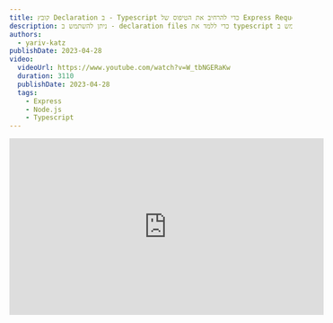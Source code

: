 ```yaml
---
title: קובץ Declaration ב - Typescript כדי להרחיב את הטיפוס של Express Request
description: ניתן להשתמש ב - declaration files כדי ללמד את typescript על טיפוסים שונים שיש לנו באפליקציה שלנו. ניתן גם להשתמש ב - declaration file כדי להרחיב את אובייקט הבקשה של Express. נשתמש לעתים תמיד ב - Express middlewares כדי להוסיף מידע לאובייקט הבקשה, עם קבצי ההצהרה typescript יכול לדעת על כל הנתונים שהוספנו לאובייקט הבקשה
authors:
  - yariv-katz
publishDate: 2023-04-28
video:
  videoUrl: https://www.youtube.com/watch?v=W_tbNGERaKw
  duration: 3110
  publishDate: 2023-04-28
  tags:
    - Express
    - Node.js
    - Typescript
---
```


<div class="not-content flex">
	<iframe
		className="mx-auto mb-10"
		width="560"
		height="315"
		src="https://www.youtube.com/embed/W_tbNGERaKw?si=QuRaskOBqfnDRH3M"
		title="YouTube video player"
		frameBorder="0"
		allow="accelerometer; autoplay; clipboard-write; encrypted-media; gyroscope; picture-in-picture; web-share"
		allowFullScreen
	/>
</div>

לעתים קרובות אנו צריכים להעביר נתונים בין middlewares או בין middleware ל - route handler ב - Express.  
דפוס שחוזר על עצמו שאנו יכולים להשתמש בו כדי להעביר את הנתונים האלה הוא על ידי שימוש ב - `Express.Request` object, ולהוסיף את הנתונים שאנו רוצים להעביר לאובייקט הבקשה.

להלן דוגמא פשוטה ל - middleware שמעביר את הנתונים `hello world` ל - middlewares אחרים או ל - route handlers:

```js
app.use((req, res, next) => {
  req.hello = 'hello world'
  next()
})
```

הבעיה מתחילה כאשר אנו משתמשים ב - `Typescript` כשפת תכנות לכתוב את האפליקציה שלנו ב - `Express`.  
איך יכול `Typescript` לדעת על כל הנתונים שהוספנו לאובייקט הבקשה.

נתחיל בלמוד מה עושים middlewares פופולריים ואיך הם מתמודדים עם הבעיה.

## התחלת פרוייקט Express-Typescript

כדי לבחון איך middlewares אחרים מלמדים את `Typescript` על הנתונים שהוסיפו לאובייקט הבקשה, נתחיל ביצירת אפליקציית `Express` פשוטה עם `Typescript` כשפת התכנות.

ניצור תיקייה ריקה בה נפתח את הפרוייקט שלנו, ונפתח את התיקייה ב - `VSCode`.

נפתח את הטרמינל ב - `VSCode` ונאתחל את `npm` על ידי הקלדת:

```bash
> npm init --yes
```

נתקין את `typescript`:

```bash
> npm i -D typescript
```

נאתחל את `typescript` על ידי יצירת קובץ `tsconfig.json` עם הפקודה:

```bash
> npx tsc --init
```

נערוך את הקובץ `tsconfig.json` ונוסיף `"sourceMap": true` תחת `compilerOptions`.  
זה יאפשר לנו להריץ את הקובץ של `typescript` ב - `VSCode` debugger.

נתקין את `express` ואת הטיפוסים של express `@types/express`.

```
> npm i express
> npm i -D @types/express
```

ניצור את הקובץ `app.ts` וניצור בו אפליקציית `express` פשוטה שמדפיסה `hello world`:

```typescript
/**
 * Create an express application that prints hello world
 */
import express from 'express'

const app = express()

app.get('/', (_req, res) => {
  res.send('Hello world')
})

app.listen(3000, () => {
  console.log('Listening on port 3000')
})
```

נקמפל את הקובץ על ידי הרצת הפקודה:

```
> npx tsc -w
```

באמצעות `VSCode` נפתח את התפריט `run and debug` ונפעיל את הקובץ `app.ts`.

## חקירת middlewares ואיך הם מרחיבים את אובייקט הבקשה של Express

נבחר middleware פופולרי וננסה ללמוד מה מומחים עושים.  
[passportjs](https://www.passportjs.org/) הוא middleware פופולרי שמשמש לאימות משתמשים.  
`passport` משתמש ב - Strategy pattern ובכך מאפשר לך לאמת עם כל הדרכים הפופולריות שיש היום.

אחרי האימות `passport` ישים נתונים על המשתמש המאומת ב - `Request` object.  
לדוגמא `passport` ישים את המשתמש המאומת ב - `req.user`.

לפני התקנת `passport` אם תנסו לגשת ל - `req.user` תראו ש - `typescript` יתלונן.

נתקין את `passport` על ידי הקלדת:

```bash
> npm i passport
```

אחרי התקנת `passport` עדיין נתקלים בשגיאת `typescript`, `typescript` לא מכיר את הטיפוס `user` ב - `Request` object.

למעשה מאחר ו - `passport` הוא חבילה ב - `Javascript`, `typescript` לא מכיר כלום על הטיפוסים בחבילה הזו.  
בקוד שלנו אם ננסה להוסיף:

```
import passport from 'passport';

passport.authenticate('local', { session: false});
```

נשים לב ש - `typescript` מתלונן על:

```
error TS7016: Could not find a declaration file for module 'passport'
```

הדבר הראשון שצריך לעשות כאשר נתקלים בשגיאות כאלו, הוא לבדוק אם קיימת הצהרת `DefinitelyTyped` עבור החבילה הזו.  
הכוונה במקרה שלנו היא להתקין את החבילה `@types/passport`.  
עבור מרבית החבילות הפופולריות ב - `Javascript` קיימת הצהרת `DefinitelyTyped`, ובאמת גם ל - `passport` קיימת הצהרת `DefinitelyTyped`.  
אז כדי ללמד את `Typescript` על החבילה `passport` נוכל להתקין את החבילה `@types/passport` על ידי הפקודה `npm i -D @types/passport`.  
אבל לצורך למידה נעשה את זה בדרך הקשה ולא נתקין את `@types/passport`.

זה אומר שמה שאנו צריכים לעשות הוא ללמד את `Typescript` על החבילה `passport`.  
נוכל לעשות זאת על ידי יצירת קובץ declaration.

## מהו קובץ Declaration

> A declaration file provides a way to declare the existence of some types or values without actually providing implementations for those values.

כלומר זה הדרך שבה המהדר של `Typescript` יכול לומר:

> I know I'm not perfect, but you can teach me so I can get better.

נוכל ללמד את המהדר של `Typescript` על טיפוסים חדשים על ידי קבצי declaration.  
בדרך כלל קבצי declaration הם קבצים שמסתיימים ב - `*.d.ts`, אם כי declaration יכול להיות חלק מהתוכן בתוך קבצי `ts` (אבל להצהרה עם `*.d.ts` זה אומר שלא ייווצר קובץ `javascript`).

בואו נעיף מבט על התיקייה `node_modules/@types`.  
כאשר אנו מתקינים חבילת `DefinitelyTyped` אנו בעצם מוסיפים תיקייה לתיקיית `node_modules/@types`.  
לדוגמא אם נתקין את ההצהרה של `passport` על ידי `npm i -D @types/passport`, נשים לב שיש לנו כעת תיקייה: `node_modules/@types/passport` עם קובץ הצהרה.

חבילת `DefinitelyTyped` מכילה קבצי declaration.  
במידה ונספק למהדר של `Typescript` את קבצי ההצהרה ב - `node_modules/@types/passport` המהדר ילמד על טיפוסים חדשים, במיוחד על החבילה `passport`.

## איך מפנים את המהדר לקובץ Declaration 

איך המהדר של `Typescript` יודע לכלול קבצי ההצהרה ב - `node_modules/@types`?

ישנם מספר אופציות בתוך קובץ `tsconfig.json` (או הערך המוגדר כברירת מחדל של אותן אופציות) שמפנים את המהדר לקבצי declaration.

להלן רשימת האופציות שניתן להשתמש בהן כדי לציין קבצי ההצהרה:

### include

> Specifies an array of filenames or patterns to include in the program. These filenames are resolved relative to the directory containing the tsconfig.json file.

```json
{
  "include": ["src/**/*", "tests/**/*"]
}
```

ערך ברירת המחדל של `include` הוא לכלול את כל קבצי ה - `*.ts` וכל קבצי ה - `*.d.ts`.

אופציית ה - `include` תכלול את כל הקבצים חוץ מהקבצים שמופיעים ב - `exclude` - שברירת מחדל מוחק את התיקייה `node_modules`.

יצרנו את קובץ ההגדרות `tsconfig.json` באמצעות `npx tsc --init` ומאחר שלא הוספנו את המאפיין `include` לקובץ `tsconfig.json` הוא נשאר בברירת המחדל.

כלומר כל קובץ `typescript` וקובץ הצהרה (כל עוד לא נכניס אותו לתיקיית `node_modules` מסיבה מוזרה) יתקמפלו וכל קובץ `*.d.ts` יעובד על ידי `typescript`.

### files

> Specifies an allowlist of files to include in the program

נוכל להשתמש ב - `files` אם אין לנו הרבה קבצים, ואנו רוצים להיות יותר מפורטים מאשר להגדיר תבנית `glob` באמצעות ה - `include`.

```json
{
  "compilerOptions": {},
  "files": ["core.ts", "sys.d.ts"]
}
```

במקרה זה נצטרך לציין את הנתיב לקבצי ההצהרה שרוצים לכלול.

### typeRoots

אופציה זו מאפשרת לנו לציין תיקייה שבתוכה ישבו תיקיות שונות עם קבצי declaration. typescript יחפש בכל התיקיות תחת התיקייה שציינו ויחפש קבצי `package.json` או `index.d.ts` בתיקיות האלו.

ברירת המחדל פה היא מה שהופך את העבודה עם `DefinitelyTyped` כל כך קלה - ברירת המחדל היא לחפש את התיקייה הקרובה ביותר `node_modules/@types`.

### types

האופציה הזאת תכלול declaration file ללא צורך לציין אותו בקבצי המקור.

לדוגמא בוא נגיד שאני משתמש ב - `express` והתקנתי את החבילה `DefinitelyTyped` של `express`.

במידה ואעשה:

```typescript
import express from 'express'
```

אז `typescript` יחפש את קובץ ההצהרה של `express` וידע על הטיפוסים שיש שם.  
אבל נניח שבקובץ ההצהרה של `express` הם מגדירים משתנה גלובלי:

```typescript
declare global {
  export var stam: any
}
```

אם לא אעשה את הייבוא ל - `express` אז קובץ ההצהרה לא יכלול קובץ ההצהרה של `express` ואז `typescript` לא ידע על המשתנה `stam`.  
מה שאני יכול לעשות זה לציין את ה - `types` בקובץ `tsconfig.json`, לדוגמא:

```json
{
  "compilerOptions": {
    "types": ["express"]
  }
}
```

`typescript` יחפש את התיקייה `node_modules/@types` ויכלול את התיקייה `express` מבלי לצריך לייבא אותה.  
אז אם ה - `typeRoots` שלי הוא:

```json
{
  "compilerOptions": {
    "typeRoots": ["node_modules/@types", "my-types"]
  }
}
```

אז `typescript` יכלול את קבצי ההצהרה שנמצאים ב - `node_modules/@types/express` וב - `my-types/express` מבלי לצרוך לייבא אותם.

זה אומר שהמשתנה `stam` יהיה מוכר בקובץ ה - `typescript` שלי.

## יצירת קובץ declaration ל - passport

מאחר וה - `tsconfig.json` ברירת המחדל יכלול את כל קבצי ה - `*.ts` וכל קבצי ה - `*.d.ts`, אין צורך לשנות כלום ב - `tsconfig.json`, נוכל ליצור קובץ `passport.d.ts` בתיקיית השורש ו - `typescript` ידע לכלול אותו.

ניצור את הקובץ `passport.d.ts` עם התוכן הבא:

```typescript
declare module 'passport' {
  // declare function authenticate
  import type { Handler } from 'express'
  export function authenticate(strategy: string, options?: any): Handler
}
```

אנחנו מגדירים מודול `passport` עם פונקציה `authenticate` שמחזירה `Handler` מהסוג של `express`.

עכשיו אם נחזור לקובץ שלנו נשים לב שהשגיאות של `typescript` על החבילה `passport` נעלמות.

## DefinitelyTyped

`DefinitelyTyped` הוא פרוייקט קהילתי לקבצי הצהרה ב - `typescript` שמתארים חבילות `javascript`.

הכוונה שמפתח יכול לכתוב את החבילה שלו ב - `javascript`, ולהוסיף לחבילה שלו קובץ הצהרה עבור משתמשי `typescript`.  
במידה והחבילה שלו לא כוללת את קבצי ההצהרה של `typescript`, הקהילה (או המפתח עצמו אם הוא רוצה להפריד את קבצי ההצהרה לפרוייקט נפרד) יכולים להוסיף את קבצי ההצהרה לפרוייקט `DefinitelyTyped`. ואז כל מי שרוצה להשתמש בחבילה שלו ב - `typescript` יכול להתקין את החבילה `@types/שם-החבילה`.

```bash
> npm i -D @types/declaration-file-for-some-package
```

`passport` היא דוגמא טובה, ולכן כדי לפתור את הבעיה של `typescript` שאינו מכיר את החבילה `passport` באמצעות קבצי ההצהרה של הקהילה שנמצאים בפרוייקט `DefinitelyTyped`.

נמחק את קובץ ה - `passport.d.ts` שיצרנו.  
שימו לב שהשגיאות של `typescript` על `passport` חוזרות.

כעת נתקין את קבצי ההצהרה של `passport` מהפרוייקט `DefinitelyTyped`:

```bash
> npm i -D @types/passport
```

שימו לב שהשגיאות של `typescript` על `passport` נעלמות.

## הרחבת טיפוס ה - Express.Request

נאמר שאנחנו רוצים ליצור middleware ב- express שיסיף נתונים לאובייקט הבקשה.

ה - middleware **locale** יוסיף את ה - `req.locale` עם מחרוזת שמתארת את השפה.

נוסיף את הקוד הבא לקובץ `app.ts`:

```typescript
app.use((req, res, next) => {
  req.locale = 'he'
  next()
})
```

למרות שהרחבת את אובייקט הבקשה עם נתונים נוספים, זהו דפוס נפוץ ב - express, אחרי שהקוד הזה יופעל נשים לב ש - typescript מתלונן על `req.locale`.

> `error TS2339: Property 'locale' does not exist on type 'Request\<ParamsDictionary, any, any, ParsedQs, Record\<string, any\>\>`

באמצעות קבצי ההצהרה נוכל ללמד את `typescript` על הטיפוסים החדשים שהוספנו לאובייקט הבקשה.

ניצור את הקובץ `locale.d.ts` בתיקיית השורש עם התוכן הבא:

```typescript
import * as express from 'express'

declare global {
  namespace Express {
    // Inject additional properties on express.Request
    interface Request {
      locale: string
    }
  }
}
```

שימו לב שהשגיאה של `typescript` על `req.locale` נעלמת.

Typescript מבצע משהו שנקרא [declaration merging](https://www.typescriptlang.org/docs/handbook/declaration-merging.html)

אז אם אחד מקבצי ההצהרה של typescript (`@types/express-serve-static-core`) מצהיר על ה - `Express` namespace תחת `global`, אנו יכולים להוסיף שדות נוספים ל - `namespace` הזה.

בתוך ה - `namespace` יש את ה - `Request` object שאנו יכולים להוסיף לו שדות.

אל תדאגו אתם לא משנים את השדות הקיימים, הקבצים ממוזגים ולכן אתם פשוט מוסיפים שדות נוספים שאתם צריכים.

זהו דפוס נפוץ כאשר משתמשים ב - `Express` עם `Typescript` שתצטרכו לשנות את קבצי ההצהרה של `Express`.

## `req.user`

ניקח דוגמא נוספת.  
לאחר אימות המשתמש על ידי `passport` ישים את המשתמש ב - `req.user`.  
זאת הסיבה למה ה - `@types/passport` מכיל את ההצהרה הבאה:

```typescript
declare global {
  namespace Express {
    interface User {}
    interface Request {
      user?: User | undefined
    }
  }
}
```

`@types/passport` מרחיב את ה - `Express.Request` ומוסיף לו את ה - `user` property.

אז עכשיו ב - `app.ts` שלנו נוכל לעשות את הבא:

```typescript
app.get('/', (req, res) => {
  req.user
  res.send('Hello world')
})
```

ו - `typescript` לא יתלונן על `req.user`.

העניין הוא שכאשר משתמשים ב - `passport` נצטרך להגדיר איזה סוג של משתמש יהיה ב - `req.user`.

דוגמא נפוצה היא שבאפליקציה שלך הגדרת `User` class שנראה כך:

```typescript
class User {
  firstName: string = 'academeez'
  lastName: string = 'rulz'
}
export type MyUserType = typeof User
```

וכאשר אתה מאמת את המשתמש עם `passport` אתה מגדיר ל - `passport` את הטיפוס של המשתמש שלך שיהיה בתוך ה - `req.user`.

כעת אם ננסה לגשת ל - `firstName` של המשתמש ב - `app.ts` שלנו:

```typescript
app.get('/', (req, res) => {
  req.user?.firstName
  res.send('Hello world')
})
```

נקבל שגיאת טיפוס מ - `typescript`, מאחר ו - `typescript` לא מכיר את ה - `User` class שלנו כאותו משתמש שמוגדר ב - `@types/passport`.

בואו נגדיר declaration file שיגיד ל - `typescript` שה - `req.user` שלנו הוא מסוג `User`.

ניצור את הקובץ `user.d.ts` עם התוכן הבא:

```typescript
import * as express from 'express'

declare global {
  namespace Express {
    interface User {
      firstName: string
      lastName: string
    }
  }
}
```

אנחנו יכולים לעקוף את ההצהרה של `passport` ולהגדיר את ה - `User` שלנו.

## סיכום

דפוס נפוץ ב - `express` הוא להעביר מידע על ידי שימוש ב - `Express.Request` object.  
כאשר משתמשים ב typescript ומנסים לגשת לאותו מידע נתקלים בשגיאות של `typescript` ופעמים רבות המפתחים פותרים אותם כך:

```
(req as any).locale
```

זוהי לא הדרך הנכונה לפתור את הבעיה ומומלץ להשתמש בקבצי ההצהרה כדי ללמד את `typescript` על הטיפוסים החדשים שהוספנו ל - `Express.Request`.
